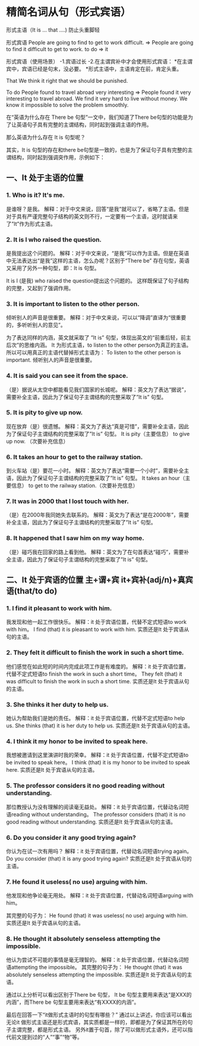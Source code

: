 # 精简名词从句（形式宾语）

形式主语（It is … that ….) 防止头重脚轻

形式宾语
People are going to find to get to work difficult. =>
People are going to find it difficult to get to work.
to do => it

形式宾语（使用场景） 
	-1.宾语过长
	-2.在主谓宾补中才会使用形式宾语：
 		*在主谓宾中，宾语已经是句末，没必要。
		*形式主语中，主语肯定在前，肯定头重。

That
We think it right that we should be punished.

To do
People found to travel abroad very interesting =>
People found it very interesting to travel abroad.
We find it very hard to live without money.
We know it impossible to solve the problem smoothly.

在“英语为什么存在 There be 句型”一文中，我们知道了There be句型的功能是为了让英语句子具有完整的主谓结构，同时起到强调主语的作用。

那么英语为什么存在 It is 句型呢？

其实，It is 句型的存在和there be句型是一致的，也是为了保证句子具有完整的主谓结构，同时起到强调突作用，示例如下：

## 一、It 处于主语的位置

### 1. Who is it? It's me.
是谁呀？是我。
解释：对于中文来说，回答“是我”就可以了，省略了主语。但是对于具有严谨完整句子结构的英文则不行，一定要有一个主语，这时就请来了”It”作为形式主语。

### 2. It is I who raised the question.
是我提出这个问题的。
解释：对于中文来说，“是我”可以作为主语。但是在英语中无法表达出“是我”这样的主语，怎么办呢？区别于“There be” 存在句型，英语又采用了另外一种句型，即：It is 句型。

It is I (是我) who raised the question提出这个问题的。
这样既保证了句子结构的完整，又起到了强调作用。

### 3. It is important to listen to the other person.
倾听别人的声音是很重要。
解释：对于中文来说，可以以“降调”直译为“很重要的，多听听别人的意见”。

为了表达同样的内涵，英文就采取了 ”It is” 句型，体现出英文的“前重后轻，前主后次”的思维内涵。 It 为形式主语，to listen to the other person为真正的主语。所以可以用真正的主语代替掉形式主语为： To listen to the other person is important. 倾听别人的声音是很重要。

### 4. It is said you can see it from the space.
（是）据说从太空中都能看见我们国家的长城呢。
解释：英文为了表达“据说”，需要补全主语，因此为了保证句子主谓结构的完整采取了”It is” 句型。

### 5. It is pity to give up now.
现在放弃（是）很遗憾。
解释：英文为了表达“真是可惜”，需要补全主语，因此为了保证句子主谓结构的完整采取了”It is” 句型。
It is pity（主要信息） to give up now. （次要补充信息）

### 6. It takes an hour to get to the railway station.
到火车站（是）要花一小时。
解释：英文为了表达“需要一个小时”，需要补全主语，因此为了保证句子主谓结构的完整采取了”It is” 句型。 It takes an hour（主要信息） to get to the railway station.（次要补充信息）

### 7. It was in 2000 that I lost touch with her.
（是）在2000年我同她失去联系的。
解释：英文为了表达“是在2000年”，需要补全主语，因此为了保证句子主谓结构的完整采取了”It is” 句型。

### 8. It happened that I saw him on my way home.
（是）碰巧我在回家的路上看到他。
解释：英文为了在句首表达“碰巧”，需要补全主语，因此为了保证句子主谓结构的完整采取了”It is” 句型。

## 二、It 处于宾语的位置 主+谓+宾 it+宾补(adj/n)+真宾语(that/to do)

### 1. I find it pleasant to work with him.
我发现和他一起工作很快乐。
解释：it 处于宾语位置，代替不定式短语to work with him。
I find (that) it is pleasant to work with him.
实质还是It 处于宾语从句的主语。

### 2. They felt it difficult to finish the work in such a short time.
他们感觉在如此短的时间内完成此项工作是有难度的。
解释：it 处于宾语位置，代替不定式短语to finish the work in such a short time。 
They felt (that) it was difficult to finish the work in such a short time.
实质还是It 处于宾语从句的主语。

### 3. She thinks it her duty to help us.
她认为帮助我们是她的责任。
解释：it 处于宾语位置，代替不定式短语to help us.
She thinks (that) it is her duty to help us.
实质还是It 处于宾语从句的主语。

### 4. I think it my honor to be invited to speak here.
我想被邀请到这里演讲时我的荣幸。
解释：it 处于宾语位置，代替不定式短语to be invited to speak here。
I think (that) it is my honor to be invited to speak here.
实质还是It 处于宾语从句的主语。

### 5. The professor considers it no good reading without understanding.
那位教授认为没有理解的阅读毫无益处。
解释：it 处于宾语位置，代替动名词短语reading without understanding。 
The professor considers (that) it is no good reading without understanding.
实质还是It 处于宾语从句的主语。

### 6. Do you consider it any good trying again?
你认为在试一次有用吗？
解释：it 处于宾语位置，代替动名词短语trying again。
Do you consider (that) it is any good trying again?
实质还是It 处于宾语从句的主语。

### 7. He found it useless( no use) arguing with him.
他发现和他争论毫无用处。
解释：it 处于宾语位置，代替动名词短语arguing with him。

其完整的句子为： He found (that) it was useless( no use) arguing with him.
实质还是It 处于宾语从句的主语。

### 8. He thought it absolutely senseless attempting the impossible.
他认为尝试不可能的事情是毫无理智的。 解释：it 处于宾语位置，代替动名词短语attempting the impossible。 其完整的句子为： He thought (that) it was absolutely senseless attempting the impossible.
实质还是It 处于宾语从句的主语。

通过以上分析可以看出区别于There be 句型， It be 句型主要用来表达“是XXX的内涵”，而There be 句型主要用来表达“有XXXX的内涵”。

最后在回答一下“it做形式主语时的句型有哪些？” 通过以上讲述，你应该可以看出无论it 做形式主语还是形式宾语，其实质都是一样的，即都是为了保证其所在的句子主谓完整，都是形式主语。 另外it置于句首，除了可以做形式主语外，还可以指代前文提到过的“人”“事”“物”等。



